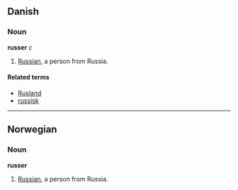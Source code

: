==Danish==
===Noun===
'''russer''' ''c''

# [[Russian]], a person from Russia.

====Related terms====
*[[Rusland]]
*[[russisk]]

----

==Norwegian==
===Noun===
'''russer'''

# [[Russian]], a person from Russia.
